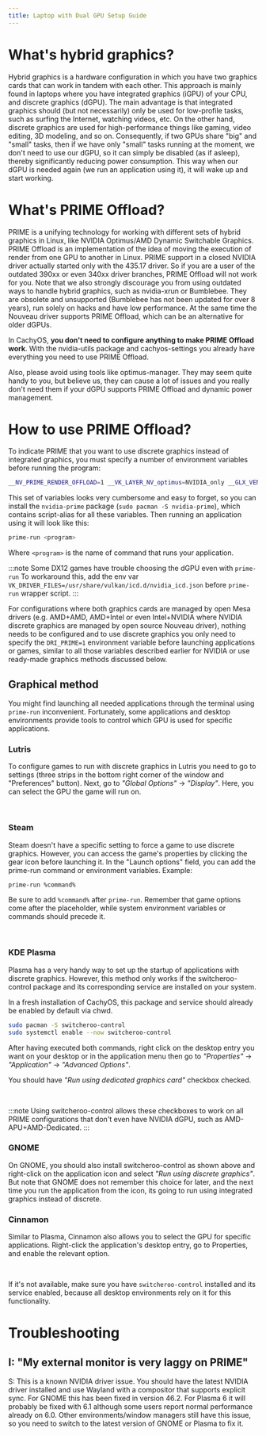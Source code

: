 ```yaml
---
title: Laptop with Dual GPU Setup Guide
---
```



# What's hybrid graphics?

Hybrid graphics is a hardware configuration in which you have two graphics
cards that can work in tandem with each other. This approach is mainly found in
laptops where you have integrated graphics (iGPU) of your CPU, and discrete
graphics (dGPU). The main advantage is that integrated graphics should (but not
necessarily) only be used for low-profile tasks, such as surfing the Internet,
watching videos, etc. On the other hand, discrete graphics are used for high-performance
things like gaming, video editing, 3D modeling, and so on. Consequently, if two
GPUs share "big" and "small" tasks, then if we have only "small" tasks running
at the moment, we don't need to use our dGPU, so it can simply be disabled (as
if asleep), thereby significantly reducing power consumption. This way when our
dGPU is needed again (we run an application using it), it will wake up and
start working.

# What's PRIME Offload?

PRIME is a unifying technology for working with different sets of hybrid
graphics in Linux, like NVIDIA Optimus/AMD Dynamic Switchable Graphics. PRIME
Offload is an implementation of the idea of moving the execution of render from
one GPU to another in Linux. PRIME support in a closed NVIDIA driver actually
started only with the 435.17 driver. So if you are a user of the outdated 390xx
or even 340xx driver branches, PRIME Offload will not work for you. Note that we also
strongly discourage you from using outdated ways to handle hybrid graphics,
such as nvidia-xrun or Bumblebee. They are obsolete and unsupported (Bumblebee
has not been updated for over 8 years), run solely on hacks and have low
performance. At the same time the Nouveau driver supports PRIME Offload, which
can be an alternative for older dGPUs.

In CachyOS, **you don't need to configure anything to make PRIME Offload work**.
With the nvidia-utils package and cachyos-settings you already have everything
you need to use PRIME Offload.

Also, please avoid using tools like optimus-manager. They may seem quite handy
to you, but believe us, they can cause a lot of issues and you really don't
need them if your dGPU supports PRIME Offload and dynamic power management.

# How to use PRIME Offload?

To indicate PRIME that you want to use discrete graphics instead of integrated
graphics, you must specify a number of environment variables before running the
program:

```bash
__NV_PRIME_RENDER_OFFLOAD=1 __VK_LAYER_NV_optimus=NVIDIA_only __GLX_VENDOR_LIBRARY_NAME=nvidia <program>
```

This set of variables looks very cumbersome and easy to forget, so you can
install the `nvidia-prime` package (`sudo pacman -S nvidia-prime`), which
contains script-alias for all these variables. Then running an application
using it will look like this:

```bash
prime-run <program>
```

Where `<program>` is the name of command that runs your application.

:::note
Some DX12 games have trouble choosing the dGPU even with `prime-run`
To workaround this, add the env var `VK_DRIVER_FILES=/usr/share/vulkan/icd.d/nvidia_icd.json`
before `prime-run` wrapper script.
:::

For configurations where both graphics cards are managed by open Mesa drivers
(e.g. AMD+AMD, AMD+Intel or even Intel+NVIDIA where NVIDIA discrete graphics
are managed by open source Nouveau driver), nothing needs to be configured and
to use discrete graphics you only need to specify the `DRI_PRIME=1`
environment variable before launching applications or games, similar to all
those variables described earlier for NVIDIA or use ready-made graphics methods
discussed below.

## Graphical method

You might find launching all needed applications through the terminal using `prime-run` inconvenient.
Fortunately, some applications and desktop environments provide tools to control which GPU is used for specific applications.

### Lutris

To configure games to run with discrete graphics in Lutris you need to go to
settings (three strips in the bottom right corner of the window and
"Preferences" button). Next, go to _"Global Options"_ -> _"Display"_. Here, you can select the GPU the game will run on.

<br />
<ImageComponent imgsrc={import('~/assets/images/lutris-prime.png')} />

### Steam

Steam doesn't have a specific setting to force a game to use discrete graphics. However, you can access the game's properties by clicking the gear icon before launching it. In the "Launch options" field, you can add the prime-run command or environment variables.
Example:

```bash
prime-run %command%
```

Be sure to add `%command%` after `prime-run`. Remember that game options come after the placeholder,
while system environment variables or commands should precede it.

<br />
<ImageComponent imgsrc={import('~/assets/images/steam-prime.png')} />

### KDE Plasma

Plasma has a very handy way to set up the startup of applications with discrete
graphics. However, this method only works if the switcheroo-control package and its corresponding service are installed on your system.

In a fresh installation of CachyOS, this package and service should already be
enabled by default via chwd.

```bash
sudo pacman -S switcheroo-control
sudo systemctl enable --now switcheroo-control
```

After having executed both commands, right click on the desktop entry you want on your desktop or in the
application menu then go to _"Properties"_ -> _"Application"_ -> _"Advanced Options"_.

You should have _"Run using dedicated graphics card"_ checkbox checked.

<br />
<ImageComponent imgsrc={import('~/assets/images/plasma-prime.jpg')} />

:::note
Using switcheroo-control allows these checkboxes to work on all PRIME
configurations that don't even have NVIDIA dGPU, such as AMD-APU+AMD-Dedicated.
:::

### GNOME

On GNOME, you should also install switcheroo-control as shown above and
right-click on the application icon and select _"Run using discrete graphics"_.
But note that GNOME does not remember this choice for later, and the next time you
run the application from the icon, its going to run using integrated graphics instead of discrete.

### Cinnamon

Similar to Plasma, Cinnamon also allows you to select the GPU for specific applications. Right-click the application's desktop entry, go to Properties, and enable the relevant option.

<br />
<ImageComponent imgsrc={import('~/assets/images/cinnamon-prime.png')} />

If it's not available, make sure you have `switcheroo-control` installed and
its service enabled, because all desktop environments rely on it for this
functionality.

# Troubleshooting

## I: "My external monitor is very laggy on PRIME"

S: This is a known NVIDIA driver issue. You should have the latest NVIDIA
driver installed and use Wayland with a compositor that supports explicit sync.
For GNOME this has been fixed in version 46.2. For Plasma 6 it will probably be
fixed with 6.1 although some users report normal performance already on 6.0.
Other environments/window managers still have this issue, so you need to switch
to the latest version of GNOME or Plasma to fix it.
